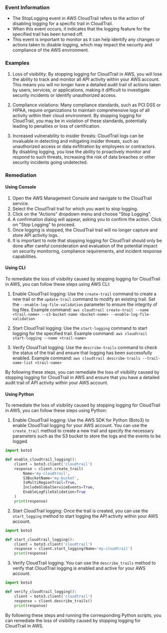 
### Event Information

- The StopLogging event in AWS CloudTrail refers to the action of disabling logging for a specific trail in CloudTrail.
- When this event occurs, it indicates that the logging feature for the specified trail has been turned off.
- This event is important to monitor as it can help identify any changes or actions taken to disable logging, which may impact the security and compliance of the AWS environment.


### Examples

1. Loss of visibility: By stopping logging for CloudTrail in AWS, you will lose the ability to track and monitor all API activity within your AWS account. This means you will no longer have a detailed audit trail of actions taken by users, services, or applications, making it difficult to investigate security incidents or identify unauthorized access.

2. Compliance violations: Many compliance standards, such as PCI DSS or HIPAA, require organizations to maintain comprehensive logs of all activity within their cloud environment. By stopping logging for CloudTrail, you may be in violation of these standards, potentially leading to penalties or loss of certification.

3. Increased vulnerability to insider threats: CloudTrail logs can be invaluable in detecting and mitigating insider threats, such as unauthorized access or data exfiltration by employees or contractors. By disabling logging, you lose the ability to proactively monitor and respond to such threats, increasing the risk of data breaches or other security incidents going undetected.

### Remediation

#### Using Console

1. Open the AWS Management Console and navigate to the CloudTrail service.
2. Select the CloudTrail trail for which you want to stop logging.
3. Click on the "Actions" dropdown menu and choose "Stop Logging".
4. A confirmation dialog will appear, asking you to confirm the action. Click on "Stop Logging" to proceed.
5. Once logging is stopped, the CloudTrail trail will no longer capture and store API activity logs.
6. It is important to note that stopping logging for CloudTrail should only be done after careful consideration and evaluation of the potential impact on security monitoring, compliance requirements, and incident response capabilities.

#### Using CLI

To remediate the loss of visibility caused by stopping logging for CloudTrail in AWS, you can follow these steps using AWS CLI:

1. Enable CloudTrail logging: Use the `create-trail` command to create a new trail or the `update-trail` command to modify an existing trail. Set the `--enable-log-file-validation` parameter to ensure the integrity of log files. Example command: `aws cloudtrail create-trail --name <trail-name> --s3-bucket-name <bucket-name> --enable-log-file-validation`

2. Start CloudTrail logging: Use the `start-logging` command to start logging for the specified trail. Example command: `aws cloudtrail start-logging --name <trail-name>`

3. Verify CloudTrail logging: Use the `describe-trails` command to check the status of the trail and ensure that logging has been successfully enabled. Example command: `aws cloudtrail describe-trails --trail-name-list <trail-name>`

By following these steps, you can remediate the loss of visibility caused by stopping logging for CloudTrail in AWS and ensure that you have a detailed audit trail of API activity within your AWS account.

#### Using Python

To remediate the loss of visibility caused by stopping logging for CloudTrail in AWS, you can follow these steps using Python:

1. Enable CloudTrail logging: Use the AWS SDK for Python (Boto3) to enable CloudTrail logging for your AWS account. You can use the `create_trail` method to create a new trail and specify the necessary parameters such as the S3 bucket to store the logs and the events to be logged.

```python
import boto3

def enable_cloudtrail_logging():
    client = boto3.client('cloudtrail')
    response = client.create_trail(
        Name='my-cloudtrail',
        S3BucketName='my-bucket',
        IsMultiRegionTrail=True,
        IncludeGlobalServiceEvents=True,
        EnableLogFileValidation=True
    )
    print(response)
```

2. Start CloudTrail logging: Once the trail is created, you can use the `start_logging` method to start logging the API activity within your AWS account.

```python
import boto3

def start_cloudtrail_logging():
    client = boto3.client('cloudtrail')
    response = client.start_logging(Name='my-cloudtrail')
    print(response)
```

3. Verify CloudTrail logging: You can use the `describe_trails` method to verify that CloudTrail logging is enabled and active for your AWS account.

```python
import boto3

def verify_cloudtrail_logging():
    client = boto3.client('cloudtrail')
    response = client.describe_trails()
    print(response)
```

By following these steps and running the corresponding Python scripts, you can remediate the loss of visibility caused by stopping logging for CloudTrail in AWS.

